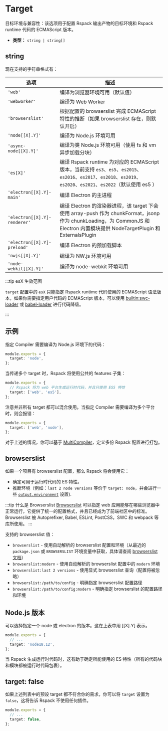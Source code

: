 
<WebpackLicense from="https://webpack.js.org/configuration/target/" />

# Target

目标环境与兼容性：该选项用于配置 Rspack 输出产物的目标环境和 Rspack runtime 代码的 ECMAScript 版本。

- **类型：** `string | string[]`

## string

现在支持的字符串格式有：

| 选项                         | 描述                                                                                                                                                                          |
| ---------------------------- | ----------------------------------------------------------------------------------------------------------------------------------------------------------------------------- |
| `'web'`                      | 编译为浏览器环境可用（默认值）                                                                                                                                                |
| `'webworker'`                | 编译为 Web Worker                                                                                                                                                             |
| `'browserslist'`             | 根据配置的 browserslist 完成 ECMAScript 特性的推断（如果 browserslist 存在，则默认开启）                                                                                      |
| `'node[[X].Y]'`              | 编译为 Node.js 环境可用                                                                                                                                                       |
| `'async-node[[X].Y]'`        | 编译为类 Node.js 环境可用（使用 fs 和 vm 异步加载分块）                                                                                                                       |
| `'es[X]'`                    | 编译 Rspack runtime 为对应的 ECMAScript 版本，当前支持 `es3`、`es5`、`es2015`、`es2016`、`es2017`、`es2018`、`es2019`、`es2020`、`es2021`、`es2022`（默认使用 es5 ）          |
| `'electron[[X].Y]-main'`     | 编译 Electron 的主进程                                                                                                                                                        |
| `'electron[[X].Y]-renderer'` | 编译 Electron 的渲染器进程，该 target 下会使用 array-push 作为 chunkFormat，jsonp 作为 chunkLoading，为 CommonJS 和 Electron 内置模块提供 NodeTargetPlugin 和 ExternalsPlugin |
| `'electron[[X].Y]-preload'`  | 编译 Electron 的预加载脚本                                                                                                                                                    |
| `'nwjs[[X].Y]'`              | 编译为 NW.js 环境可用                                                                                                                                                         |
| `'node-webkit[[X].Y]'`       | 编译为 node-webkit 环境可用                                                                                                                                                   |

:::tip esX 生效范围

`target` 配置中的 `esX` 只能指定 Rspack runtime 代码使用的 ECMAScript 语法版本，如果你需要指定用户代码的 ECMAScript 版本，可以使用 [builtin:swc-loader](/guide/features/builtin-swc-loader) 或 [babel-loader](https://www.npmjs.com/package/babel-loader) 进行代码降级。

:::

## 示例

指定 Compiler 需要编译为 Node.js 环境下的代码：

```ts title="rspack.config.js"
module.exports = {
  target: 'node',
};
```

当传递多个 target 时，Rspack 将使用公共的 features 子集：

```ts title="rspack.config.js"
module.exports = {
  // Rspack 将为 web 平台生成运行时代码，并且只使用 ES5 特性
  target: ['web', 'es5'],
};
```

注意并非所有 target 都可以混合使用。当指定 Compiler 需要编译为多个平台时，则会报错：

```ts title="rspack.config.js"
module.exports = {
  target: ['web', 'node'],
};
```

对于上述的情况，你可以基于 [MultiCompiler](/api/javascript-api/index#multicompiler)，定义多份 Rspack 配置进行打包。

## browserslist

如果一个项目有 browserslist 配置，那么 Rspack 将会使用它：

- 确定可用于运行时代码的 ES 特性。
- 推断环境（例如：`last 2 node versions` 等价于 `target: node`，并会进行一些 [`output.environment`](/config/output#outputenvironment) 设置).

:::tip 什么是 Browserslist
[Browserslist](https://browsersl.ist/) 可以指定 web 应用能够在哪些浏览器中正常运行，它提供了统一的配置格式，并且已经成为了前端社区中的标准。Browserslist 被 Autoprefixer, Babel, ESLint, PostCSS，SWC 和 webpack 等库所使用。
:::

支持的 browserslist 值：

- `browserslist` - 使用自动解析的 browserslist 配置和环境（从最近的 `package.json` 或 `BROWSERSLIST` 环境变量中获取，具体请查阅 [browserslist 文档](https://github.com/browserslist/browserslist#queries)）
- `browserslist:modern` - 使用自动解析的 browserslist 配置中的 `modern` 环境
- `browserslist:last 2 versions` - 使用显式 browserslist 查询（配置将被忽略）
- `browserslist:/path/to/config` - 明确指定 browserslist 配置路径
- `browserslist:/path/to/config:modern` - 明确指定 browserslist 的配置路径和环境

## Node.js 版本

可以选择指定一个 node 或 electron 的版本。这在上表中用 [[X].Y] 表示。

```ts title="rspack.config.js"
module.exports = {
  // ...
  target: 'node18.12',
};
```

当 Rspack 生成运行时代码时，这有助于确定所能使用的 ES 特性（所有的代码块和模块都被运行时代码包裹）。

## target: false

如果上述列表中的预设 target 都不符合你的需求，你可以将 `target` 设置为 `false`，这将告诉 Rspack 不使用任何插件。

```ts title="rspack.config.js"
module.exports = {
  // ...
  target: false,
};
```
